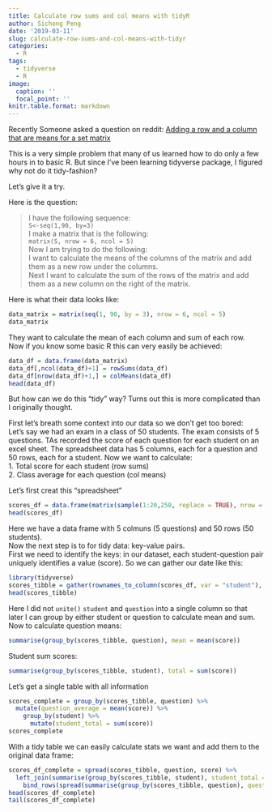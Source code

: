 ```yaml
---
title: Calculate row sums and col means with tidyR
author: Sichong Peng
date: '2019-03-11'
slug: calculate-row-sums-and-col-means-with-tidyr
categories:
  - R
tags:
  - tidyverse
  - R
image:
  caption: ''
  focal_point: ''
knitr.table.format: markdown
---
```


Recently Someone asked a question on reddit:
[Adding a row and a column that are means for a set matrix](https://www.reddit.com/r/Rlanguage/comments/azwcs5/adding_a_row_and_a_column_that_are_means_for_a/)

This is a very simple problem that many of us learned how to do only a few hours in to basic R. But since I've been learning tidyverse package, I figured why not do it tidy-fashion?

Let's give it a try.

Here is the question:

>I have the following sequence:  
>```S<-seq(1,90, by=3)```  
>I make a matrix that is the following:  
>```matrix(S, nrow = 6, ncol = 5)```  
>Now I am trying to do the following:  
>I want to calculate the means of the columns of the matrix and add them as a new row under the columns.  
>Next I want to calculate the sum of the rows of the matrix and add them as a new column on the right of the matrix.  

Here is what their data looks like:
```r
data_matrix = matrix(seq(1, 90, by = 3), nrow = 6, ncol = 5)
data_matrix
```

They want to calculate the mean of each column and sum of each row.  
Now if you know some basic R this can very easily be achieved:
```r
data_df = data.frame(data_matrix)
data_df[,ncol(data_df)+1] = rowSums(data_df)
data_df[nrow(data_df)+1,] = colMeans(data_df)
head(data_df)
```


But how can we do this "tidy" way? Turns out this is more complicated than I originally thought.

First let's breath some context into our data so we don't get too bored:  
Let's say we had an exam in a class of 50 students. The exam consists of 5 questions. TAs recorded the score of each question for each student on an excel sheet. The spreadsheet data has 5 columns, each for a question and 50 rows, each for a student. Now we want to calculate:  
1. Total score for each student (row sums)  
2. Class average for each question (col means)  

Let's first creat this "spreadsheet"
```r
scores_df = data.frame(matrix(sample(1:20,250, replace = TRUE), nrow = 50, ncol = 5))
head(scores_df)
```

Here we have a data frame with 5 colmuns (5 questions) and 50 rows (50 students).  
Now the next step is to for tidy data: key-value pairs.  
First we need to identify the keys: in our dataset, each student-question pair uniquely identifies a value (score). So we can gather our date like this:
```r
library(tidyverse)
scores_tibble = gather(rownames_to_column(scores_df, var = "student"), question, score, -student)
head(scores_tibble)
```
Here I did not ```unite()``` ```student``` and ```question``` into a single column so that later I can group by either student or question to calculate mean and sum.  
Now to calculate question means:
```r
summarise(group_by(scores_tibble, question), mean = mean(score))
```

Student sum scores:
```r
summarise(group_by(scores_tibble, student), total = sum(score))
```

Let's get a single table with all information
```r
scores_complete = group_by(scores_tibble, question) %>%
  mutate(question_average = mean(score)) %>%
    group_by(student) %>%
      mutate(student_total = sum(score))
scores_complete
```

With a tidy table we can easily calculate stats we want and add them to the original data frame:
```r
scores_df_complete = spread(scores_tibble, question, score) %>%
  left_join(summarise(group_by(scores_tibble, student), student_total = sum(score)), by = "student") %>%
    bind_rows(spread(summarise(group_by(scores_tibble, question), question_mean = mean(score)), question, question_mean))
head(scores_df_complete)
tail(scores_df_complete)
```

